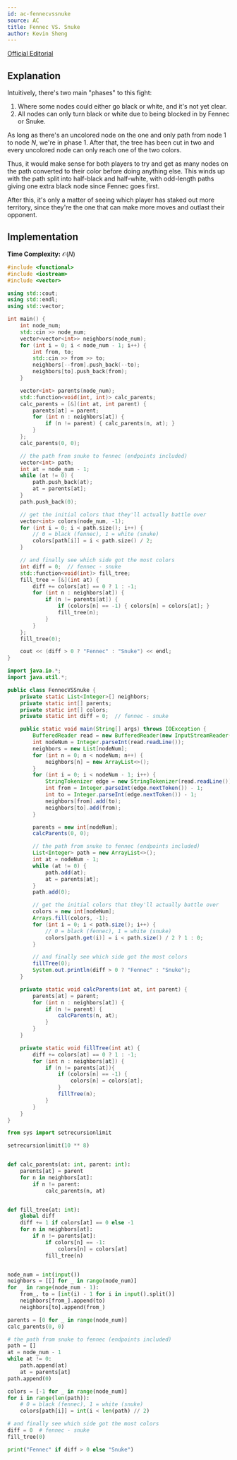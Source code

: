 ```yaml
---
id: ac-fennecvssnuke
source: AC
title: Fennec VS. Snuke
author: Kevin Sheng
---
```


[Official Editorial](https://img.atcoder.jp/arc078/editorial.pdf)

## Explanation

Intuitively, there's two main "phases" to this fight:
1. Where some nodes could either go black or white, and it's not yet clear.
2. All nodes can only turn black or white due to being blocked in by Fennec or Snuke.

As long as there's an uncolored node on the one and only path
from node $1$ to node $N$, we're in phase 1.
After that, the tree has been cut in two and every uncolored node
can only reach one of the two colors.

Thus, it would make sense for both players to try and get as many
nodes on the path converted to their color before doing anything else.
This winds up with the path split into half-black and half-white,
with odd-length paths giving one extra black node since Fennec goes first.

After this, it's only a matter of seeing which player has staked out more territory,
since they're the one that can make more moves and outlast their opponent.

## Implementation

**Time Complexity:** $\mathcal{O}(N)$

<LanguageSection>
<CPPSection>

```cpp
#include <functional>
#include <iostream>
#include <vector>

using std::cout;
using std::endl;
using std::vector;

int main() {
	int node_num;
	std::cin >> node_num;
	vector<vector<int>> neighbors(node_num);
	for (int i = 0; i < node_num - 1; i++) {
		int from, to;
		std::cin >> from >> to;
		neighbors[--from].push_back(--to);
		neighbors[to].push_back(from);
	}

	vector<int> parents(node_num);
	std::function<void(int, int)> calc_parents;
	calc_parents = [&](int at, int parent) {
		parents[at] = parent;
		for (int n : neighbors[at]) {
			if (n != parent) { calc_parents(n, at); }
		}
	};
	calc_parents(0, 0);

	// the path from snuke to fennec (endpoints included)
	vector<int> path;
	int at = node_num - 1;
	while (at != 0) {
		path.push_back(at);
		at = parents[at];
	}
	path.push_back(0);

	// get the initial colors that they'll actually battle over
	vector<int> colors(node_num, -1);
	for (int i = 0; i < path.size(); i++) {
		// 0 = black (fennec), 1 = white (snuke)
		colors[path[i]] = i < path.size() / 2;
	}

	// and finally see which side got the most colors
	int diff = 0;  // fennec - snuke
	std::function<void(int)> fill_tree;
	fill_tree = [&](int at) {
		diff += colors[at] == 0 ? 1 : -1;
		for (int n : neighbors[at]) {
			if (n != parents[at]) {
				if (colors[n] == -1) { colors[n] = colors[at]; }
				fill_tree(n);
			}
		}
	};
	fill_tree(0);

	cout << (diff > 0 ? "Fennec" : "Snuke") << endl;
}
```

</CPPSection>
<JavaSection>

```java
import java.io.*;
import java.util.*;

public class FennecVSSnuke {
	private static List<Integer>[] neighbors;
	private static int[] parents;
	private static int[] colors;
	private static int diff = 0;  // fennec - snuke

	public static void main(String[] args) throws IOException {
		BufferedReader read = new BufferedReader(new InputStreamReader(System.in));
		int nodeNum = Integer.parseInt(read.readLine());
		neighbors = new List[nodeNum];
		for (int n = 0; n < nodeNum; n++) {
			neighbors[n] = new ArrayList<>();
		}
		for (int i = 0; i < nodeNum - 1; i++) {
			StringTokenizer edge = new StringTokenizer(read.readLine());
			int from = Integer.parseInt(edge.nextToken()) - 1;
			int to = Integer.parseInt(edge.nextToken()) - 1;
			neighbors[from].add(to);
			neighbors[to].add(from);
		}

		parents = new int[nodeNum];
		calcParents(0, 0);

		// the path from snuke to fennec (endpoints included)
		List<Integer> path = new ArrayList<>();
		int at = nodeNum - 1;
		while (at != 0) {
			path.add(at);
			at = parents[at];
		}
		path.add(0);

		// get the initial colors that they'll actually battle over
		colors = new int[nodeNum];
		Arrays.fill(colors, -1);
		for (int i = 0; i < path.size(); i++) {
			// 0 = black (fennec), 1 = white (snuke)
			colors[path.get(i)] = i < path.size() / 2 ? 1 : 0;
		}

		// and finally see which side got the most colors
		fillTree(0);
		System.out.println(diff > 0 ? "Fennec" : "Snuke");
	}

	private static void calcParents(int at, int parent) {
		parents[at] = parent;
		for (int n : neighbors[at]) {
			if (n != parent) {
				calcParents(n, at);
			}
		}
	}

	private static void fillTree(int at) {
		diff += colors[at] == 0 ? 1 : -1;
		for (int n : neighbors[at]) {
			if (n != parents[at]){
				if (colors[n] == -1) {
					colors[n] = colors[at];
				}
				fillTree(n);
			}
		}
	}
}
```

</JavaSection>
<PySection>

```py
from sys import setrecursionlimit

setrecursionlimit(10 ** 8)


def calc_parents(at: int, parent: int):
	parents[at] = parent
	for n in neighbors[at]:
		if n != parent:
			calc_parents(n, at)


def fill_tree(at: int):
	global diff
	diff += 1 if colors[at] == 0 else -1
	for n in neighbors[at]:
		if n != parents[at]:
			if colors[n] == -1:
				colors[n] = colors[at]
			fill_tree(n)


node_num = int(input())
neighbors = [[] for _ in range(node_num)]
for _ in range(node_num - 1):
	from_, to = [int(i) - 1 for i in input().split()]
	neighbors[from_].append(to)
	neighbors[to].append(from_)

parents = [0 for _ in range(node_num)]
calc_parents(0, 0)

# the path from snuke to fennec (endpoints included)
path = []
at = node_num - 1
while at != 0:
	path.append(at)
	at = parents[at]
path.append(0)

colors = [-1 for _ in range(node_num)]
for i in range(len(path)):
	# 0 = black (fennec), 1 = white (snuke)
	colors[path[i]] = int(i < len(path) // 2)

# and finally see which side got the most colors
diff = 0  # fennec - snuke
fill_tree(0)

print("Fennec" if diff > 0 else "Snuke")
```

</PySection>
</LanguageSection>
